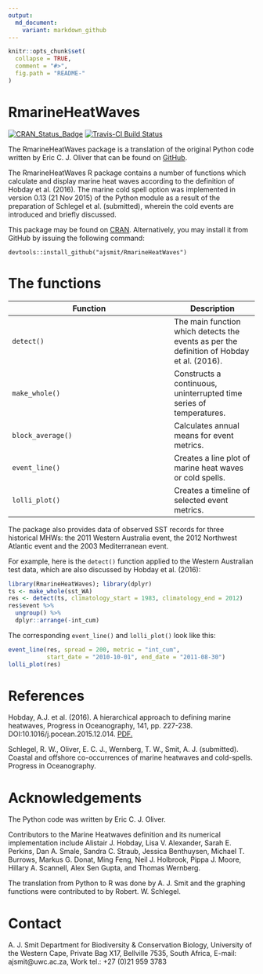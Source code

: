 ```yaml
---
output:
  md_document:
    variant: markdown_github
---
```


<!-- README.md is generated from README.Rmd. Please edit that file -->

```r
knitr::opts_chunk$set(
  collapse = TRUE,
  comment = "#>",
  fig.path = "README-"
)
```

# RmarineHeatWaves

[![CRAN_Status_Badge](http://www.r-pkg.org/badges/version/RmarineHeatWaves)](http://cran.r-project.org/package=RmarineHeatWaves)
[![Travis-CI Build Status](https://travis-ci.org/ajsmit/RmarineHeatWaves.svg?branch=master)](https://travis-ci.org/ajsmit/RmarineHeatWaves)

The RmarineHeatWaves package is a translation of the original Python code written 
by Eric C. J. Oliver that can be found on [GitHub](https://github.com/ecjoliver/marineHeatWaves).

The RmarineHeatWaves R package contains a number of functions which calculate 
and display marine heat waves according to the definition of Hobday et al. (2016). 
The marine cold spell option was implemented in version 0.13 (21 Nov 2015) of the 
Python module as a result of the preparation of Schlegel et al. (submitted), wherein
the cold events are introduced and briefly discussed.

This package may be found on [CRAN](https://cran.r-project.org/web/packages/RmarineHeatWaves/index.html). 
Alternatively, you may install it from GitHub by issuing the following command:

`devtools::install_github("ajsmit/RmarineHeatWaves")`

# The functions

|Function             |Description|
|---------------------|-----------|
|`detect()`           |The main function which detects the events as per the definition of Hobday et al. (2016).|
|`make_whole()`       |Constructs a continuous, uninterrupted time series of temperatures.|
|`block_average()`    |Calculates annual means for event metrics.|
|`event_line()`       |Creates a line plot of marine heat waves or cold spells.|
|`lolli_plot()`       |Creates a timeline of selected event metrics.|

The package also provides data of observed SST records for three historical MHWs: 
the 2011 Western Australia event, the 2012 Northwest Atlantic event and the 
2003 Mediterranean event.

For example, here is the `detect()` function applied to the Western Australian test data,
which are also discussed by Hobday et al. (2016):
```r
library(RmarineHeatWaves); library(dplyr)
ts <- make_whole(sst_WA)
res <- detect(ts, climatology_start = 1983, climatology_end = 2012)
res$event %>% 
  ungroup() %>%
  dplyr::arrange(-int_cum)
```

The corresponding `event_line()` and `lolli_plot()` look like this:

```r
event_line(res, spread = 200, metric = "int_cum",
           start_date = "2010-10-01", end_date = "2011-08-30")
lolli_plot(res)
```

# References

Hobday, A.J. et al. (2016). A hierarchical approach to defining marine heatwaves, Progress in Oceanography, 141, pp. 227-238. DOI:10.1016/j.pocean.2015.12.014. [PDF.](http://passage.phys.ocean.dal.ca/~olivere/docs/Hobdayetal_2016_PO_HierarchMHWDefn.pdf)

Schlegel, R. W., Oliver, E. C. J., Wernberg, T. W., Smit, A. J. (submitted). Coastal and offshore co-occurrences of marine heatwaves and cold-spells. Progress in Oceanography.

# Acknowledgements

The Python code was written by Eric C. J. Oliver.

Contributors to the Marine Heatwaves definition and its numerical implementation include Alistair J. Hobday, Lisa V. Alexander, Sarah E. Perkins, Dan A. Smale, Sandra C. Straub, Jessica Benthuysen, Michael T. Burrows, Markus G. Donat, Ming Feng, Neil J. Holbrook, Pippa J. Moore, Hillary A. Scannell, Alex Sen Gupta, and Thomas Wernberg.

The translation from Python to R was done by A. J. Smit and the graphing functions were contributed to by Robert. W. Schlegel.

# Contact

A. J. Smit
Department for Biodiversity & Conservation Biology, University of the Western Cape,
Private Bag X17,  Bellville 7535, South Africa,  E-mail: ajsmit@uwc.ac.za,
Work tel.: +27 (0)21 959 3783